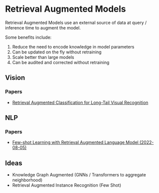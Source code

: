 # Retrieval Augmented Models

Retrieval Augmented Models use an external source of data at query / inference time to augment the model.

Some benefits include:

1. Reduce the need to encode knowledge in model parameters
2. Can be updated on the fly without retraining
3. Scale better than large models
4. Can be audited and corrected without retraining


## Vision

### Papers
- [Retrieval Augmented Classification for Long-Tail Visual Recognition](https://arxiv.org/abs/2202.11233)


## NLP


### Papers
- [Few-shot Learning with Retrieval Augmented Language Model (2022-08-05)](https://arxiv.org/abs/2208.03299)



## Ideas

- Knowledge Graph Augmented (GNNs / Transformers to aggregate neighborhood)
- Retrieval Augmented Instance Recognition (Few Shot)
